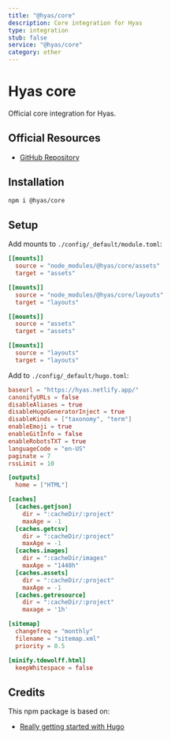 ```yaml
---
title: "@hyas/core"
description: Core integration for Hyas
type: integration
stub: false
service: "@hyas/core"
category: other
---
```


# Hyas core

Official core integration for Hyas.

## Official Resources

- [GitHub Repository](https://github.com/gethyas/core)

## Installation

```bash
npm i @hyas/core
```

## Setup

Add mounts to `./config/_default/module.toml`:

```toml
[[mounts]]
  source = "node_modules/@hyas/core/assets"
  target = "assets"

[[mounts]]
  source = "node_modules/@hyas/core/layouts"
  target = "layouts"

[[mounts]]
  source = "assets"
  target = "assets"

[[mounts]]
  source = "layouts"
  target = "layouts"
```

Add to `./config/_default/hugo.toml`:

```toml
baseurl = "https://hyas.netlify.app/"
canonifyURLs = false
disableAliases = true
disableHugoGeneratorInject = true
disableKinds = ["taxonomy", "term"]
enableEmoji = true
enableGitInfo = false
enableRobotsTXT = true
languageCode = "en-US"
paginate = 7
rssLimit = 10

[outputs]
  home = ["HTML"]

[caches]
  [caches.getjson]
    dir = ":cacheDir/:project"
    maxAge = -1
  [caches.getcsv]
    dir = ":cacheDir/:project"
    maxAge = -1
  [caches.images]
    dir = ":cacheDir/images"
    maxAge = "1440h"
  [caches.assets]
    dir = ":cacheDir/:project"
    maxAge = -1
  [caches.getresource]
    dir = ":cacheDir/:project"
    maxage = '1h'

[sitemap]
  changefreq = "monthly"
  filename = "sitemap.xml"
  priority = 0.5

[minify.tdewolff.html]
  keepWhitespace = false
```

## Credits

This npm package is based on:

- [Really getting started with Hugo](https://www.brycewray.com/posts/2022/07/really-getting-started-hugo/)